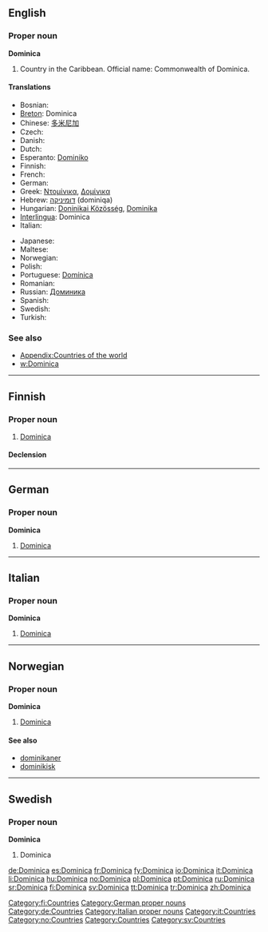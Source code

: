 ==English==

===Proper noun===
'''Dominica'''

# Country in the Caribbean. Official name: Commonwealth of Dominica.

====Translations====
{{top}}
* Bosnian: {{t-|bs|Dominika|f}}
* [[Breton]]: Dominica
* Chinese: [[多米尼加]]
* Czech: {{t-|cs|Dominika|f}}
* Danish: {{t-|da|Dominica}}
* Dutch: {{t-|nl|Dominica}}
* Esperanto: [[Dominiko]]
* Finnish: {{t+|fi|Dominica}}
* French: {{t+|fr|Dominique}}
* German: {{t+|de|Dominica}}
* Greek: [[Ντομίνικα]], [[Δομίνικα]]
* Hebrew: [[דומיניקה]] (dominiqa)
* Hungarian: [[Doninikai Közösség]], [[Dominika]]
* [[Interlingua]]: Dominica
* Italian: {{t+|it|Dominica}}
{{mid}}
* Japanese: {{t-|ja|ドミニカ|tr=Dominika|sc=Jpan}}
* Maltese: {{t-|mt|Dominika|xs=Maltese}}
* Norwegian: {{t+|no|Dominica}}
* Polish: {{t+|pl|Dominika}}
* Portuguese: [[Domínica]]
* Romanian: {{t-|ro|Dominica|f}}
* Russian: [[Доминика]]
* Spanish: {{t+|es|Dominica}}
* Swedish: {{t+|sv|Dominica}}
* Turkish: {{t+|tr|Dominika}}
{{bottom}}

===See also===
* [[Appendix:Countries of the world]]
* [[w:Dominica]]

----

==Finnish==
{{wikipedia|lang=fi}}

===Proper noun===
{{infl|fi|proper noun}}

# [[#English|Dominica]]

====Declension====
{{fi-decl-kulkija|Dominic|np=1}}

[[Category:fi:Countries]]

----

==German==
{{wikipedia|lang=de}}

===Proper noun===
'''Dominica''' {{n}}

# [[#English|Dominica]]

[[Category:German proper nouns]]
[[Category:de:Countries]]

----

==Italian==
{{wikipedia|lang=it}}

===Proper noun===
'''Dominica''' {{f}}

# [[#English|Dominica]]
[[Category:Italian proper nouns]]
[[Category:it:Countries]]

----
==Norwegian==

===Proper noun===
'''Dominica'''

# [[#English|Dominica]]

====See also====
* [[dominikaner]]
* [[dominikisk]]

[[Category:no:Countries]]

----

==Swedish==

===Proper noun===
'''Dominica'''

# Dominica

[[Category:Countries]]
[[Category:sv:Countries]]

[[de:Dominica]]
[[es:Dominica]]
[[fr:Dominica]]
[[fy:Dominica]]
[[io:Dominica]]
[[it:Dominica]]
[[li:Dominica]]
[[hu:Dominica]]
[[no:Dominica]]
[[pl:Dominica]]
[[pt:Dominica]]
[[ru:Dominica]]
[[sr:Dominica]]
[[fi:Dominica]]
[[sv:Dominica]]
[[tt:Dominica]]
[[tr:Dominica]]
[[zh:Dominica]]